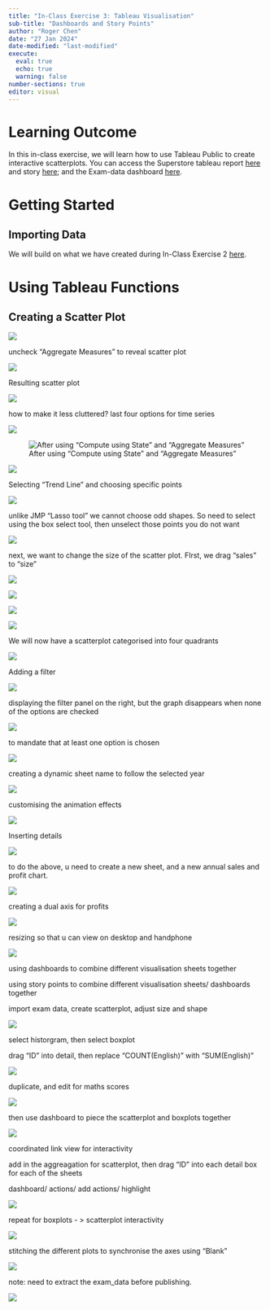 ```yaml
---
title: "In-Class Exercise 3: Tableau Visualisation"
sub-title: "Dashboards and Story Points"
author: "Roger Chen"
date: "27 Jan 2024"
date-modified: "last-modified"
execute: 
  eval: true
  echo: true
  warning: false
number-sections: true
editor: visual
---
```


# Learning Outcome

In this in-class exercise, we will learn how to use Tableau Public to create interactive scatterplots. You can access the Superstore tableau report [here](https://public.tableau.com/app/profile/roger.chen4630/viz/In-Class_Ex03-SuperstoreSalesandProfitReport/SuperstoreSalesandProfitReport?publish=yes) and story [here](https://public.tableau.com/app/profile/roger.chen4630/viz/In-Class_Ex03-SuperstoreSalesandProfitStory/SuperstoreSalesandProfitStory?publish=yes); and the Exam-data dashboard [here](https://public.tableau.com/app/profile/roger.chen4630/viz/In-ClassEx03MathsvsEnglishScatterplotwithmarginalboxplot/MathsVsEnglish?publish=yes).

# Getting Started

## Importing Data

We will build on what we have created during In-Class Exercise 2 [here](https://isss608rogerchen.netlify.app/in-class_ex/in-class_ex02/in-class_ex02).

# Using Tableau Functions

## Creating a Scatter Plot

![](images/clipboard-3446394744.png)

uncheck "Aggregate Measures" to reveal scatter plot

![](images/clipboard-4202897418.png)

Resulting scatter plot

![](images/clipboard-2904140949.png)

how to make it less cluttered? last four options for time series

![](images/clipboard-3220445656.png)

![After using "Compute using State" and "Aggregate Measures"](images/clipboard-1580521576.png)

![](images/clipboard-41138660.png)

Selecting "Trend Line" and choosing specific points

![](images/clipboard-4131544152.png)

unlike JMP "Lasso tool" we cannot choose odd shapes. So need to select using the box select tool, then unselect those points you do not want

![](images/clipboard-1421574513.png)

next, we want to change the size of the scatter plot. FIrst, we drag "sales" to "size"

![](images/clipboard-1107111438.png)

![](images/clipboard-3884349436.png)

![](images/clipboard-1530706442.png)

![](images/clipboard-4134829557.png)

We will now have a scatterplot categorised into four quadrants

![](images/clipboard-191447868.png)

Adding a filter

![](images/clipboard-3392045023.png)

displaying the filter panel on the right, but the graph disappears when none of the options are checked

![](images/clipboard-3947067927.png)

to mandate that at least one option is chosen

![](images/clipboard-1592687348.png)

creating a dynamic sheet name to follow the selected year

![](images/clipboard-2299917629.png)

customising the animation effects

![](images/clipboard-2913505919.png)

Inserting details

![](images/clipboard-3799806308.png)

to do the above, u need to create a new sheet, and a new annual sales and profit chart.

![](images/clipboard-3837062241.png)

creating a dual axis for profits

![](images/clipboard-1663375746.png)

resizing so that u can view on desktop and handphone

![](images/clipboard-1781499014.png)

using dashboards to combine different visualisation sheets together

using story points to combine different visualisation sheets/ dashboards together

import exam data, create scatterplot, adjust size and shape

![](images/clipboard-134513223.png)

select historgram, then select boxplot

drag "ID" into detail, then replace "COUNT(English)" with "SUM(English)"

![](images/clipboard-3072694844.png)

duplicate, and edit for maths scores

![](images/clipboard-1326266138.png)

then use dashboard to piece the scatterplot and boxplots together

![](images/clipboard-2102008253.png)

coordinated link view for interactivity

add in the aggreagation for scatterplot, then drag "ID" into each detail box for each of the sheets

dashboard/ actions/ add actions/ highlight

![](images/clipboard-845947794.png)

repeat for boxplots - \> scatterplot interactivity

![](images/clipboard-858380792.png)

stitching the different plots to synchronise the axes using "Blank"

![](images/clipboard-979413293.png)

note: need to extract the exam_data before publishing.

![](images/clipboard-2747672890.png)
